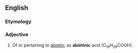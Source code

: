 ==English==

===Etymology===
{{suffix|en|abietin|ic}}

===Adjective===
{{en-adj|-}}

# Of or pertaining to [[abietin]]; as '''abietinic''' acid (C<sub>19</sub>H<sub>29</sub>COOH).